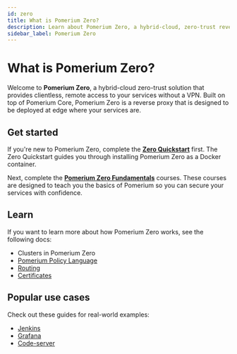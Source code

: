 ```yaml
---
id: zero
title: What is Pomerium Zero?
description: Learn about Pomerium Zero, a hybrid-cloud, zero-trust reverse proxy that provides seamless access to your services.
sidebar_label: Pomerium Zero
---
```


# What is Pomerium Zero?

Welcome to **Pomerium Zero**, a hybrid-cloud zero-trust solution that provides clientless, remote access to your services without a VPN. Built on top of Pomerium Core, Pomerium Zero is a reverse proxy that is designed to be deployed at edge where your services are.

## Get started

If you're new to Pomerium Zero, complete the [**Zero Quickstart**](/docs/quickstart) first. The Zero Quickstart guides you through installing Pomerium Zero as a Docker container.

Next, complete the [**Pomerium Zero Fundamentals**](/docs/courses) courses. These courses are designed to teach you the basics of Pomerium so you can secure your services with confidence.

## Learn

If you want to learn more about how Pomerium Zero works, see the following docs:

- Clusters in Pomerium Zero
- [Pomerium Policy Language](/docs/capabilities/ppl)
- [Routing](/docs/capabilities/routing)
- [Certificates](/docs/concepts/certificates)

## Popular use cases

Check out these guides for real-world examples:

- [Jenkins](/docs/guides/jenkins)
- [Grafana](/docs/guides/grafana)
- [Code-server](/docs/guides/code-server)
